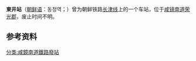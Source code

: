 {{unreferenced|time=2015-02-15T17:15:15+00:00}}
{{朝鮮半島車站資訊
|公司色 = black
|文字色 = 
|站名 = 東井站
|圖片 = 
|pxl = 
|圖片說明 =
|前一站 = [[松堂站|松堂]]
|前一站距離 = 2.3
|後一站距離 = 1.9
|後一站 = [[上通站|上通]]
|諺文 = 동정역
|朝鮮漢字 = 東井驛
|文觀部式 = 
|馬-賴式 =
|副站名 = 
|車站編號 = 
|停站路線數 = 
|所屬公司 = [[朝鲜总督府铁道局|朝鲜总督府铁道局]]
|所屬路線 = [[长津线|长津线]]
|距離 = 11.4
|起點站 = [[荣光站_(咸镜南道)|荣光]]
|所在地 =[[咸镜南道|咸镜南道]][[荣光郡|荣光郡]]
|車站構造 = 地面车站
|月台配置 = 
|啟用年月日 = 1926年10月1日
|廢站年月日 = 
|上下車人次 = 
|統計年度 = 
|轉車 = 
|備註 = 
|全寬備註 = 
}}

'''東井站'''（[[朝鲜语|朝鲜语]]：동정역；{{lang|ko|東井驛}}）曾为朝鲜铁路[[长津线|长津线]]上的一个车站，位于[[咸镜南道|咸镜南道]][[荣光郡|荣光郡]]，废止时间不明。

==参考资料==
{{reflist}}

{{长津线}}

[[分类:咸鏡南道鐵路廢站|分类:咸鏡南道鐵路廢站]]